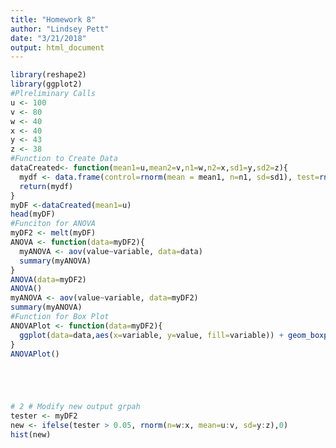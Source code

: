 ```yaml
---
title: "Homework 8"
author: "Lindsey Pett"
date: "3/21/2018"
output: html_document
---
```

```r
library(reshape2)
library(ggplot2)
#Plreliminary Calls
u <- 100
v <- 80
w <- 40
x <- 40
y <- 43
z <- 38
#Function to Create Data
dataCreated<- function(mean1=u,mean2=v,n1=w,n2=x,sd1=y,sd2=z){
  mydf <- data.frame(control=rnorm(mean = mean1, n=n1, sd=sd1), test=rnorm(mean=mean2, n=n2, sd=sd2))
  return(mydf)
}
myDF <-dataCreated(mean1=u)
head(myDF)
#Funciton for ANOVA
myDF2 <- melt(myDF)
ANOVA <- function(data=myDF2){
  myANOVA <- aov(value~variable, data=data)
  summary(myANOVA)
}
ANOVA(data=myDF2)
ANOVA()
myANOVA <- aov(value~variable, data=myDF2)
summary(myANOVA)
#Function for Box Plot
ANOVAPlot <- function(data=myDF2){
  ggplot(data=data,aes(x=variable, y=value, fill=variable)) + geom_boxplot()
}
ANOVAPlot()





# 2 # Modify new output grpah
tester <- myDF2 
new <- ifelse(tester > 0.05, rnorm(n=w:x, mean=u:v, sd=y:z),0)
hist(new)
```






